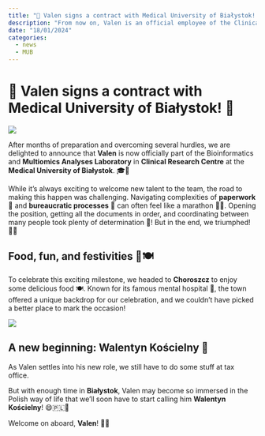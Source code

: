 ```yaml
---
title: "🎉 Valen signs a contract with Medical University of Białystok! 🎉"
description: "From now on, Valen is an official employee of the Clinical Research Centre at the Medical University of Białystok 🏢🎓."
date: "18/01/2024"
categories:
  - news
  - MUB
---
```


# 🎉 Valen signs a contract with Medical University of Białystok! 🎉

![](../fig/posts/2024_10_18/20241018_083808.jpg)

After months of preparation and overcoming several hurdles, we are delighted to announce that **Valen** is now officially part of the Bioinformatics and **Multiomics Analyses Laboratory** in **Clinical Research Centre** at the **Medical University of Białystok**. 🎓📝

While it’s always exciting to welcome new talent to the team, the road to making this happen was challenging. Navigating complexities of **paperwork** 📝 and **bureaucratic processes** 🏢 can often feel like a marathon 🏃💨. Opening the position, getting all the documents in order, and coordinating between many people took plenty of determination 💪! But in the end, we triumphed! 🎉✨


## Food, fun, and festivities 🎉🍽️
To celebrate this exciting milestone, we headed to **Choroszcz** to enjoy some delicious food 🍽️. Known for its famous mental hospital 🏥, the town offered a unique backdrop for our celebration, and we couldn’t have picked a better place to mark the occasion!

![](../fig/posts/2024_10_18/DSC_3622.jpeg)

## A new beginning: Walentyn Kościelny 🚀

As Valen settles into his new role, we still have to do some stuff at tax office. 

But with enough time in **Białystok**, Valen may become so immersed in the Polish way of life that we’ll soon have to start calling him **Walentyn Kościelny**! 😄🇵🇱🥟

Welcome on aboard, **Valen**! 🚀🎉
